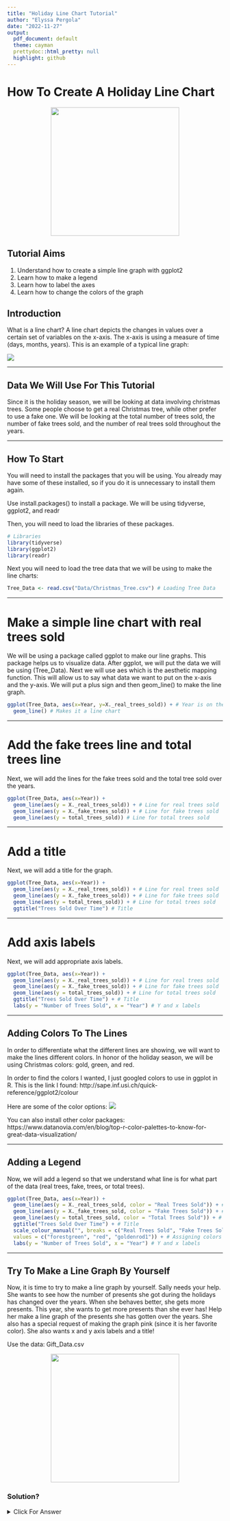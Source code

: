 ```yaml
---
title: "Holiday Line Chart Tutorial"
author: "Elyssa Pergola"
date: "2022-11-27"
output:
  pdf_document: default
  theme: cayman
  prettydoc::html_pretty: null
  highlight: github
---
```

# How To Create A Holiday Line Chart

<p align="center">
<img src="Pics/Tree.png" width="300px" height="300x"/>
</p>

## Tutorial Aims

1. Understand how to create a simple line graph with ggplot2
2. Learn how to make a legend
3. Learn how to label the axes
4. Learn how to change the colors of the graph

## Introduction

What is a line chart? A line chart depicts the changes in values over a certain set of variables on the x-axis. The x-axis is using a measure of time (days, months, years). This is an example of a typical line graph:

<img src="Pics/Generic_Line_Chart.jpg"/> 

---

## Data We Will Use For This Tutorial

Since it is the holiday season, we will be looking at data involving christmas trees. Some people choose to get a real Christmas tree, while other prefer to use a fake one. We will be looking at the total number of trees sold, the number of fake trees sold, and the number of real trees sold throughout the years.  

---

## How To Start

You will need to install the packages that you will be using. You already may have some of these installed, so if you do it is unnecessary to install them again.

Use install.packages() to install a package. We will be using tidyverse, ggplot2, and readr

Then, you will need to load the libraries of these packages.

```r
# Libraries
library(tidyverse)
library(ggplot2)
library(readr)
```

Next you will need to load the tree data that we will be using to make the line charts:
```r
Tree_Data <- read.csv("Data/Christmas_Tree.csv") # Loading Tree Data
```

--- 

# Make a simple line chart with real trees sold

We will be using a package called ggplot to make our line graphs. This package helps us to visualize data. After ggplot, we will put the data we will be using (Tree_Data). Next we will use aes which is the aesthetic mapping function. This will allow us to say what data we want to put on the x-axis and the y-axis. We will put a plus sign and then geom_line() to make the line graph. 

```r
ggplot(Tree_Data, aes(x=Year, y=X._real_trees_sold)) + # Year is on the X-axis, Real trees sold is on the y axis
  geom_line() # Makes it a line chart
```

---

# Add the fake trees line and total trees line

Next, we will add the lines for the fake trees sold and the total tree sold over the years. 

```r
ggplot(Tree_Data, aes(x=Year)) +
  geom_line(aes(y = X._real_trees_sold)) + # Line for real trees sold
  geom_line(aes(y = X._fake_trees_sold)) + # Line for fake trees sold
  geom_line(aes(y = total_trees_sold)) # Line for total trees sold
```

---

# Add a title

Next, we will add a title for the graph.

```r
ggplot(Tree_Data, aes(x=Year)) +
  geom_line(aes(y = X._real_trees_sold)) + # Line for real trees sold
  geom_line(aes(y = X._fake_trees_sold)) + # Line for fake trees sold
  geom_line(aes(y = total_trees_sold)) + # Line for total trees sold
  ggtitle("Trees Sold Over Time") # Title
```

---

# Add axis labels

Next, we will add appropriate axis labels. 
```r
ggplot(Tree_Data, aes(x=Year)) +
  geom_line(aes(y = X._real_trees_sold)) + # Line for real trees sold
  geom_line(aes(y = X._fake_trees_sold)) + # Line for fake trees sold
  geom_line(aes(y = total_trees_sold)) + # Line for total trees sold
  ggtitle("Trees Sold Over Time") + # Title
  labs(y = "Number of Trees Sold", x = "Year") # Y and x labels
```

---

## Adding Colors To The Lines
In order to differentiate what the different lines are showing, we will want to make the lines different colors. In honor of the holiday season, we will be using Christmas colors: gold, green, and red. 

In order to find the colors I wanted, I just googled colors to use in ggplot in R. This is the link I found: http://sape.inf.usi.ch/quick-reference/ggplot2/colour

Here are some of the color options:
<img src="Pics/Colors.jpg"/> 

You can also install other color packages: https://www.datanovia.com/en/blog/top-r-color-palettes-to-know-for-great-data-visualization/

---

## Adding a Legend

Now, we will add a legend so that we understand what line is for what part of the data (real trees, fake, trees, or total trees). 

```r
ggplot(Tree_Data, aes(x=Year)) +
  geom_line(aes(y = X._real_trees_sold, color = "Real Trees Sold")) + # Line for real trees sold
  geom_line(aes(y = X._fake_trees_sold, color = "Fake Trees Sold")) + # Line for fake trees sold
  geom_line(aes(y = total_trees_sold, color = "Total Trees Sold")) + # Line for total trees sold
  ggtitle("Trees Sold Over Time") + # Title
  scale_colour_manual("", breaks = c("Real Trees Sold", "Fake Trees Sold", "Total Trees Sold"), # Making the Legend
  values = c("forestgreen", "red", "goldenrod1")) + # Assigning colors to each of the lines
  labs(y = "Number of Trees Sold", x = "Year") # Y and x labels
```

---

## Try To Make a Line Graph By Yourself

Now, it is time to try to make a line graph by yourself. Sally needs your help. She wants to see how the number of presents she got during the holidays has changed over the years. When she behaves better, she gets more presents. This year, she wants to get more presents than she ever has! Help her make a line graph of the presents she has gotten over the years. She also has a special request of making the graph pink (since it is her favorite color). She also wants x and y axis labels and a title!

Use the data: Gift_Data.csv

<p align="center">
<img src="Pics/Present.jpg" width="300px" height="300x"/>
</p>


### Solution?

<details>
  <summary>Click For Answer</summary>
```r
Gift_Data <- read.csv("Data/Gift_Data.csv")

ggplot(Gift_Data, aes(x=Year)) + # Year is on the X-axis
  geom_line(aes(y=Number_of_Presents_Sally_Got), color = "pink") + # Makes it a line chart and makes it pink
  labs(y = "Number of Presents Sally Got", x = "Year") + # X and y labels
  ggtitle("Number of Presents Sally Got For Christmas Over Time") # Title
```
  
## Extra Resources To Check Out About Line Graphs

1. https://www.data-to-viz.com/graph/line.html

2. https://r-graph-gallery.com/line-chart-ggplot2.html

3. http://www.sthda.com/english/wiki/ggplot2-line-plot-quick-start-guide-r-software-and-data-visualization

### My Sources

1. https://chartio.com/learn/charts/line-chart-complete-guide/

2. https://www.geeksforgeeks.org/add-legend-for-multiple-lines-in-r-using-ggplot2/

3. https://www.datanovia.com/en/blog/top-r-color-palettes-to-know-for-great-data-visualization/

4. https://www.geeksforgeeks.org/add-legend-for-multiple-lines-in-r-using-ggplot2/

5. https://stackoverflow.com/questions/10349206/add-legend-to-ggplot2-line-plot

6. https://app.getguru.com/card/iMM777jT/Creating-Collapsible-Sections-in-Markdown

7. https://codinhood.com/nano/git/center-images-text-github-readme

8. https://prettydoc.statr.me/





